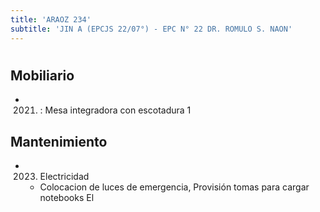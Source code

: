 ```yaml
---
title: 'ARAOZ 234'
subtitle: 'JIN A (EPCJS 22/07°) - EPC N° 22 DR. ROMULO S. NAON'
---
```


#


## Mobiliario

*  (2021) : Mesa integradora con escotadura 1 





## Mantenimiento

*  (2023) Electricidad 
    + Colocacion de luces de emergencia, Provisión tomas para cargar notebooks El



